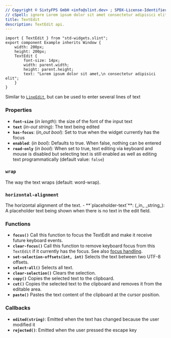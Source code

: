 ```yaml
---
// Copyright © SixtyFPS GmbH <info@slint.dev> ; SPDX-License-Identifier: MIT
// cSpell: ignore Lorem ipsum dolor sit amet consectetur adipisici elit
title: TextEdit
description: TextEdit api.
---
```



```slint playground
import { TextEdit } from "std-widgets.slint";
export component Example inherits Window {
    width: 200px;
    height: 200px;
    TextEdit {
        font-size: 14px;
        width: parent.width;
        height: parent.height;
        text: "Lorem ipsum dolor sit amet,\n consectetur adipisici elit";
    }
}
```

Similar to [`LineEdit`](/tng/std-widgets/lineedit), but can be used to enter several lines of text



### Properties

-   **`font-size`** (_in_ _length_): the size of the font of the input text
-   **`text`** (_in-out_ _string_): The text being edited
-   **`has-focus`**: (_in_out_ _bool_): Set to true when the widget currently has the focus
-   **`enabled`**: (_in_ _bool_): Defaults to true. When false, nothing can be entered
-   **`read-only`** (_in_ _bool_): When set to true, text editing via keyboard and mouse is disabled but selecting text is still enabled as well as editing text programmatically (default value: `false`)

### `wrap` 
<SlintProperty propName="wrap" typeName="enum" enumName="TextWrap">
The way the text wraps (default: word-wrap).
</SlintProperty>

### `horizontal-alignment`
<SlintProperty propName="horizontal-alignment" typeName="enum" enumName='TextHorizontalAlignment' > 
The horizontal alignment of the text.
</SlintProperty>
-   **`placeholder-text`**: (_in_ _string_): A placeholder text being shown when there is no text in the edit field.

### Functions

-   **`focus()`** Call this function to focus the TextEdit and make it receive future keyboard events.
-   **`clear-focus()`** Call this function to remove keyboard focus from this `TextEdit` if it currently has the focus. See also [focus handling](/tng/guide/focus).
-   **`set-selection-offsets(int, int)`** Selects the text between two UTF-8 offsets.
-   **`select-all()`** Selects all text.
-   **`clear-selection()`** Clears the selection.
-   **`copy()`** Copies the selected text to the clipboard.
-   **`cut()`** Copies the selected text to the clipboard and removes it from the editable area.
-   **`paste()`** Pastes the text content of the clipboard at the cursor position.

### Callbacks

-   **`edited(string)`**: Emitted when the text has changed because the user modified it
-   **`rejected()`**: Emitted when the user pressed the escape key

